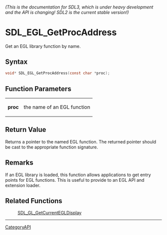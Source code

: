 ====== (This is the documentation for SDL3, which is under heavy development and the API is changing! SDL2 is the current stable version!) ======
= SDL_EGL_GetProcAddress =

Get an EGL library function by name.

== Syntax ==

<syntaxhighlight lang='c'>
void* SDL_EGL_GetProcAddress(const char *proc);
</syntaxhighlight>

== Function Parameters ==

{|
|'''proc'''
|the name of an EGL function
|}

== Return Value ==

Returns a pointer to the named EGL function. The returned pointer should be
cast to the appropriate function signature.

== Remarks ==

If an EGL library is loaded, this function allows applications to get entry
points for EGL functions. This is useful to provide to an EGL API and
extension loader.

== Related Functions ==

:[[SDL_GL_GetCurrentEGLDisplay]]

----
[[CategoryAPI]]


